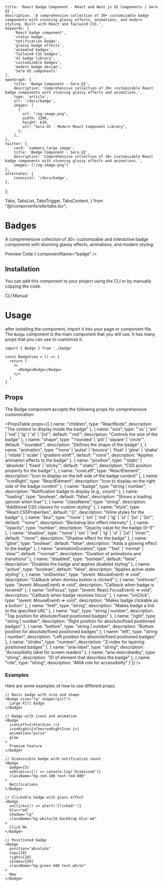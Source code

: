     title: 'React Badge Component - React and Next.js UI Components | Sera UI',
    description: 'A comprehensive collection of 30+ customizable badge components with stunning glassy effects, animations, and modern styling. Built with React and Tailwind CSS.',
    keywords: [
        'React badge component',
        'status badge',
        'notification badge',
        'glassy badge effects',
        'animated badges',
        'Tailwind CSS badges',
        'UI badge library',
        'customizable badges',
        'modern badge design',
        'Sera UI components'
    ],
    openGraph: {
        title: 'Badge Component - Sera UI',
        description: 'Comprehensive collection of 30+ customizable React badge components with stunning glassy effects and animations.',
        type: 'article',
        url: '/docs/badge',
        images: [
          {
            url: "/og-image.png",
            width: 1200,
            height: 630,
            alt: "Sera UI - Modern React Component Library",
          },
        ],
    },
    twitter: {
        card: 'summary_large_image',
        title: 'Badge Component - Sera UI',
        description: 'Comprehensive collection of 30+ customizable React badge components with stunning glassy effects and animations.',
        images: ["/og-image.png"]
    },
    alternates: {
        canonical: '/docs/badge',
    },
};

  Tabs,
  TabsList,
  TabsTrigger,
  TabsContent,
} from "@/components/site/tabs.tsx";



# Badges <AI dir="left"/>
A comprehensive collection of 30+ customizable and interactive badge components with stunning glassy effects, animations, and modern styling.


<Tabs defaultValue="preview" className="">
  <TabsList>
    <TabsTrigger value="preview">Preview</TabsTrigger>
    <TabsTrigger value="code">Code</TabsTrigger>
  </TabsList>
  <TabsContent value="preview">
    <ComponentRenderer component={<BadgeView />} componentName="badge" />
  </TabsContent>
  <TabsContent value="code">
    <CodeBlock filePath="src/app/docs/badge/badge-view.tsx" />
  </TabsContent>
</Tabs>


## Installation

You can add this component to your project using the CLI or by manually copying the code.

<Tabs defaultValue="cli" className="">
  <TabsList>
    <TabsTrigger value="cli">CLI</TabsTrigger>
    <TabsTrigger value="manual">Manual</TabsTrigger>
  </TabsList>
  <TabsContent value="cli">
    <Cli command={`add badge.json`} />
  </TabsContent>

  <TabsContent value="manual">
    <CodeBlock filePath="src/app/docs/badge/badge.tsx" />
  </TabsContent>
</Tabs>


# Usage
after installing the component, import it into your page or component file. The `Badge`
component is the main component that you will use. It has many props that you can use to customize it.


```tsx
import { Badge } from './badge'

const BadgeView = () => {
  return (
    <>
      <Badge>Badge</Badge>
    </>
  )
}
```

## Props

The Badge component accepts the following props for comprehensive customization:

<PropsTable props={[
  {
    name: "children",
    type: "ReactNode",
    description: "The content to display inside the badge"
  },
  {
    name: "size",
    type: "'xs' | 'sm' | 'md' | 'lg' | 'xl' | '2xl'",
    default: "'md'",
    description: "Controls the size of the badge"
  },
  {
    name: "shape",
    type: "'rounded' | 'pill' | 'square' | 'circle'",
    default: "'rounded'",
    description: "Defines the shape of the badge"
  },
  {
    name: "animation",
    type: "'none' | 'pulse' | 'bounce' | 'float' | 'glow' | 'shake' | 'rotate' | 'scale' | 'gradient-shift'",
    default: "'none'",
    description: "Applies animation effects to the badge"
  },
  {
    name: "position",
    type: "'static' | 'absolute' | 'fixed' | 'sticky'",
    default: "'static'",
    description: "CSS position property for the badge"
  },
  {
    name: "iconLeft",
    type: "ReactElement",
    description: "Icon to display on the left side of the badge content"
  },
  {
    name: "iconRight",
    type: "ReactElement",
    description: "Icon to display on the right side of the badge content"
  },
  {
    name: "badge",
    type: "string | number",
    description: "Notification badge to display (e.g., count)"
  },
  {
    name: "loading",
    type: "boolean",
    default: "false",
    description: "Shows a loading spinner when true"
  },
  {
    name: "className",
    type: "string",
    description: "Additional CSS classes for custom styling"
  },
  {
    name: "style",
    type: "React.CSSProperties",
    default: "{}",
    description: "Inline styles for the badge"
  },
  {
    name: "blur",
    type: "'none' | 'sm' | 'md' | 'lg' | 'xl' | '2xl' | '3xl'",
    default: "'none'",
    description: "Backdrop blur effect intensity"
  },
  {
    name: "opacity",
    type: "number",
    description: "Opacity value for the badge (0-1)"
  },
  {
    name: "shadow",
    type: "'none' | 'sm' | 'md' | 'lg' | 'xl' | '2xl' | 'inner'",
    default: "'none'",
    description: "Shadow effect for the badge"
  },
  {
    name: "glow",
    type: "boolean",
    default: "false",
    description: "Adds a glowing effect to the badge"
  },
  {
    name: "animationDuration",
    type: "'fast' | 'normal' | 'slow'",
    default: "'normal'",
    description: "Duration of animations and transitions"
  },
  {
    name: "disabled",
    type: "boolean",
    default: "false",
    description: "Disables the badge and applies disabled styling"
  },
  {
    name: "active",
    type: "boolean",
    default: "false",
    description: "Applies active state styling"
  },
  {
    name: "onDismiss",
    type: "(event: MouseEvent<HTMLButtonElement>) => void",
    description: "Callback when dismiss button is clicked"
  },
  {
    name: "onHover",
    type: "(event: MouseEvent<HTMLElement>) => void",
    description: "Callback when badge is hovered"
  },
  {
    name: "onFocus",
    type: "(event: React.FocusEvent<HTMLElement>) => void",
    description: "Callback when badge receives focus"
  },
  {
    name: "onClick",
    type: "(event: MouseEvent<HTMLButtonElement>) => void",
    description: "Makes badge clickable as a button"
  },
  {
    name: "href",
    type: "string",
    description: "Makes badge a link to the specified URL"
  },
  {
    name: "top",
    type: "string | number",
    description: "Top position for absolute/fixed positioned badges"
  },
  {
    name: "right",
    type: "string | number",
    description: "Right position for absolute/fixed positioned badges"
  },
  {
    name: "bottom",
    type: "string | number",
    description: "Bottom position for absolute/fixed positioned badges"
  },
  {
    name: "left",
    type: "string | number",
    description: "Left position for absolute/fixed positioned badges"
  },
  {
    name: "zIndex",
    type: "number",
    description: "Z-index for layering positioned badges"
  },
  {
    name: "aria-label",
    type: "string",
    description: "Accessibility label for screen readers"
  },
  {
    name: "aria-describedby",
    type: "string",
    description: "ID of element that describes the badge"
  },
  {
    name: "role",
    type: "string",
    description: "ARIA role for accessibility"
  }
]} />

### Examples

Here are some examples of how to use different props:

```tsx
// Basic badge with size and shape
<Badge size="lg" shape="pill">
  Large Pill Badge
</Badge>

// Badge with icons and animation
<Badge
  iconLeft={<StarIcon />}
  iconRight={<ChevronRightIcon />}
  animation="pulse"
  glow
>
  Premium Feature
</Badge>

// Dismissible badge with notification count
<Badge
  badge={5}
  onDismiss={() => console.log('Dismissed')}
  className="bg-red-100 text-red-800"
>
  Notifications
</Badge>

// Clickable badge with glass effect
<Badge
  onClick={() => alert('Clicked!')}
  blur="md"
  shadow="lg"
  className="bg-white/20 backdrop-blur-md"
>
  Click Me
</Badge>

// Positioned badge
<Badge
  position="absolute"
  top={10}
  right={10}
  zIndex={50}
  className="bg-green-500 text-white"
>
  New
</Badge>
```
